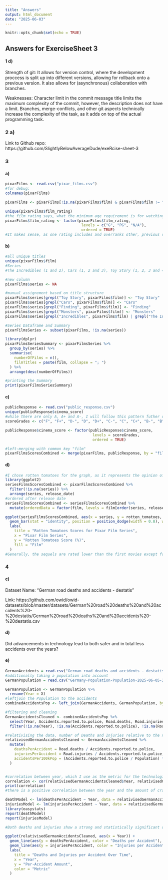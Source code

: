 ```yaml
---
title: "Answers"
output: html_document
date: "2025-06-03"
---
```


```r
knitr::opts_chunk$set(echo = TRUE)
```

## Answers for ExerciseSheet 3

#### 1 d)
Strength of git:
It allows for version control, where the development proccess is split up into different versions, allowing for rollback onto a previous version.
It also allows for (asynchronous) collaboration with branches.

Weaknesses:
Character limit in the commit message title limits the maximum complexity of the commit, however, the description does not have a limit.
Branches, merge-conflicts, and other git aspects technically increase the complexity of the task, as it adds on top of the actual programming task.

### 2 a)
Link to Github repo: https://github.com/SlightlyBelowAverageDude/exeRcise-sheet-3

### 3
#### a)
```r
pixarFilms <- read.csv("pixar_films.csv")
#for debug:
colnames(pixarFilms)

pixarFilms <- pixarFilms[!is.na(pixarFilms$film) & pixarFilms$film != "", ]

unique(pixarFilms$film_rating)
#the film rating says, what the minimum age requirement is for watching the movie
pixarFilms$film_rating <- factor(pixarFilms$film_rating,
                                  levels = c("G", "PG", "N/A"),
                                  ordered = TRUE)
#It makes sense, as one rating includes and overranks other, previous ratings.
```

#### b)
```r
#all unique titles
unique(pixarFilms$film)
#Series
#The Incredibles (1 and 2), Cars (1, 2 and 3), Toy Story (1, 2, 3 and 4), potentially also "Monsters, Inc." and "Monsters University", but unsure if they count. The same issue is with "Finding Nemo" and "Funding Dory", and also with "Lightyear" and the Toy Story Series, but that one I will ignore due to the radical difference.

#new column
pixarFilms$series <- NA

#manual assignement based on title structure
pixarFilms$series[grepl("Toy Story", pixarFilms$film)] <- "Toy Story"
pixarFilms$series[grepl("Cars", pixarFilms$film)] <- "Cars"
pixarFilms$series[grepl("Finding", pixarFilms$film)] <- "Finding"
pixarFilms$series[grepl("Monsters", pixarFilms$film)] <- "Monsters"
pixarFilms$series[grepl("Incredibles", pixarFilms$film) | grepl("The Incredibles", pixarFilms$film)] <- "The Incredibles"

#Series Dataframe and Summary
pixarFilmsSeries <- subset(pixarFilms, !is.na(series))

library(dplyr)
pixarFilmsSeriesSummary <- pixarFilmsSeries %>%
  group_by(series) %>%
  summarise(
    numberOfFilms = n(),
    filmTitles = paste(film, collapse = "; ")
  ) %>%
  arrange(desc(numberOfFilms))

#printing the Summary
print(pixarFilmsSeriesSummary)
```
#### c)
```r
publicResponse <- read.csv("public_response.csv")
unique(publicResponse$cinema_score)
#while there are only A, A+ and A-, I will follow this pattern futher down for consistency
scoreGrades <- c("F", "F+", "D-", "D", "D+", "C-", "C", "C+", "B-", "B", "B+", "A-", "A", "A+")

publicResponse$cinema_score <- factor(publicResponse$cinema_score,
                                       levels = scoreGrades,
                                       ordered = TRUE)

#left-merging with common key "film"
pixarFilmsScoresCombined <- merge(pixarFilms, publicResponse, by = "film", all.x = TRUE)

```

#### d)
```r
#I chose rotten tomatoes for the graph, as it represents the opinion of the general audience, especially more so than cinema_score or critics_choice
library(ggplot2)
seriesFilmsScoresCombined <- pixarFilmsScoresCombined %>%
  filter(!is.na(series)) %>%
  arrange(series, release_date)
#ordered after release date
seriesFilmsScoresCombined <- seriesFilmsScoresCombined %>%
  mutate(orderedData = factor(film, levels = film[order(series, release_date)]))

ggplot(seriesFilmsScoresCombined, aes(x = series, y = rotten_tomatoes, fill = orderedData)) +
  geom_bar(stat = "identity", position = position_dodge(width = 0.8), width = 0.8) +
  labs(
    title = "Rotten Tomatoes Scores for Pixar Film Series",
    x = "Pixar Film Series",
    y = "Rotten Tomatoes Score (%)",
    fill = "Film"
  )
#Generally, the sequels are rated lower than the first movies except for one clear outlier: Cars 2, which is rated significantly lower than its sequel.
```

### 4
#### c)
Dataset Name: "German road deaths and accidents - destatis"

Link: https://github.com/owid/owid-datasets/blob/master/datasets/German%20road%20deaths%20and%20accidents%20-%20destatis/German%20road%20deaths%20and%20accidents%20-%20destatis.csv

#### d)
Did advancements in technology lead to both safer and in total less accidents over the years?

#### e)
```r
GermanAccidents = read.csv("German road deaths and accidents - destatis.csv")
#additionally taking a population into account
GermanPopulation = read.csv("Germany-Population-Population-2025-06-05-20-14.csv", sep = ";")

GermanPopulation <- GermanPopulation %>%
  rename(Year = X)
#leftjoin the Population to the accidents
combinedAccidentsPop <- left_join(GermanAccidents, GermanPopulation, by = "Year")

#filtering and cleaning
GermanAccidentsCleaned <- combinedAccidentsPop %>%
  select(Year, Accidents.reported.to.police, Road.deaths, Road.injuries, Population) %>%
  filter(!is.na(Year), !is.na(Accidents.reported.to.police), !is.na(Road.deaths), !is.na(Road.injuries), !is.na(Population))

#relativising the data, number of Deaths and Injuries relative to the number of accidents, and the number of accidents relativised to population that year
relativisedGermanAccidentsCleaned <- GermanAccidentsCleaned %>%
  mutate(
    deathsPerAccident = Road.deaths / Accidents.reported.to.police,
    injuriesPerAccident = Road.injuries / Accidents.reported.to.police,
    accidentsPer100kPop = (Accidents.reported.to.police / Population) * 100000
  )


#correlation between year, which I use as the metric for the technological level, and the amount of crashes per 100k Pop.
correlation <- cor(relativisedGermanAccidentsCleaned$Year, relativisedGermanAccidentsCleaned$accidentsPer100kPop)
print(correlation)
#there is a positive correlation between the year and the amount of crashes per 100k Pop, but that could be attributed to the higher amount of road vehicles on the road, and the relative affordability/accessibility of cars

deathModel <- lm(deathsPerAccident ~ Year, data = relativisedGermanAccidentsCleaned)
injuriesModel <- lm(injuriesPerAccident ~ Year, data = relativisedGermanAccidentsCleaned)
library(easystats)
report(deathModel)
report(injuriesModel)

#Both deaths and injuries show a strong and statistically significant decline over time, with more than 88% of the variance explained by the year. This trend supports the hypothesis, that the technological advancements (and improvements to the overall system, such as better medical treatments) make traffic accidents progressively less deadly and less prone to injuries over the past decades in Germany.
```

```r

ggplot(relativisedGermanAccidentsCleaned, aes(x = Year)) +
  geom_line(aes(y = deathsPerAccident, color = "Deaths per Accident"), size = 1.25) +
  geom_line(aes(y = injuriesPerAccident, color = "Injuries per Accident"), size = 1.25) +
  labs(
    title = "Deaths and Injuries per Accident Over Time",
    x = "Year",
    y = "Per-Accident Amount",
    color = "Metric"
  )
```
